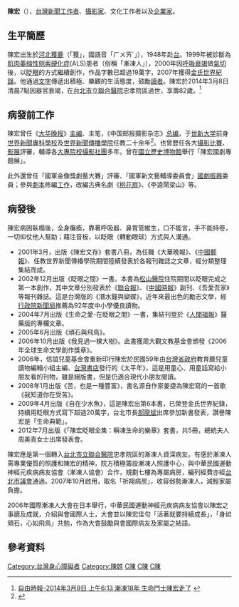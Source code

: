 {{Otheruses|subject=台灣新聞工作者|other=同名人物|陳宏}}
{{Infobox writer
| name          = 陳宏
| image         = 
| image_size    = 
<!-- 未知參數 | sex           = 男 -->
| occupation    = [[記者|記者]]、[[攝影師|攝影師]]
| nationality   = {{ROC}}
| birth_date    = 1932年
| birth_place   = {{ROC|河北省}}[[獲鹿縣|獲鹿縣]]
| death_date    = {{death date and age|2014|03|08|1932}}
| death_place   = {{ROC|臺北市}}[[南港區|南港區]][[臺北市立聯合醫院|臺北市立聯合醫院]]忠孝院區
| education     = 
| period        = 
| spouse        = 劉學慧
}}
'''陳宏'''（{{bd|1932年||2014年|3月8日|catIdx=Chen}}），[[台灣|台灣]][[新聞工作者|新聞工作者]]、[[攝影家|攝影家]]、文化工作者以及[[企業家|企業家]]。

== 生平簡歷 ==
陳宏出生於[[河北|河北]][[獲鹿|獲鹿]]（「獲」，國語音「ㄏㄨㄞˊ」），1948年赴[[台灣|台]]。1999年被診斷為[[肌肉萎缩性侧索硬化症|肌肉萎缩性侧索硬化症]](ALS)患者（俗稱「漸凍人」），2000年因[[呼吸衰竭|呼吸衰竭]]做[[氣切|氣切]]後，以[[眨眼|眨眼]]的方式繼續創作，作品字數已超過19萬字，2007年獲得[[金氏世界紀錄|金氏世界紀錄]]。他通過[[文字|文字]]傳遞出積極、樂觀的生活態度，鼓勵[[讀者|讀者]]。陳宏於2014年3月8日清晨7點因器官衰竭，在[[台北市立聯合醫院|台北市立聯合醫院]]忠孝院區過世，享壽82歲。<ref> [http://tw.news.yahoo.com/%E6%BC%B8%E5%87%8D18%E5%B9%B4-%E7%94%9F%E5%91%BD%E9%AC%A5%E5%A3%AB%E9%99%B3%E5%AE%8F%E8%B5%B0%E4%BA%86-221317490.html 自由時報–2014年3月9日 上午6:13 漸凍18年 生命鬥士陳宏走了] {{webarchive|url=https://web.archive.org/web/20140309072013/http://tw.news.yahoo.com/%E6%BC%B8%E5%87%8D18%E5%B9%B4-%E7%94%9F%E5%91%BD%E9%AC%A5%E5%A3%AB%E9%99%B3%E5%AE%8F%E8%B5%B0%E4%BA%86-221317490.html |date=2014年3月9日 }}</ref>

==病發前工作==
陳宏曾任《[[大华晚报|大华晚报]]》[[主编|主编]]、主笔，《中国邮报摄影杂志》[[总编|总编]]，于[[世新大学|世新大学]]前身[[世界新聞專科學校|世界新聞專科學校]]及[[世界新聞傳播學院|世界新聞傳播學院]]任教二十余年<ref>{{Cite web|url=http://www.chinatimes.com/newspapers/20140309000282-260106|author=林宜慧、張潼|language=zh-tw|title=漸凍人陳宏病逝|publisher=中國時報|date=2014-03-09|accessdate=2014-03-09|archive-date=2014-03-09|archive-url=https://web.archive.org/web/20140309111803/http://www.chinatimes.com/newspapers/20140309000282-260106|dead-url=no}}</ref>。也曾歷任各大[[攝影|攝影]][[比賽|比賽]]、[[影展|影展]]評審，輔導各[[大專院校|大專院校]][[攝影|攝影]][[社團|社團]]多年。曾在[[國立歷史博物館|國立歷史博物館]]舉行「陳宏國劇專題展」。

此外還曾任「國軍金像獎劇藝大賽」評審、「國軍新文藝輔導委員會」[[國劇|國劇]][[振興|振興]]委員；參與[[劇本|劇本]]修編[[工作|工作]]，改編古典名劇《[[桃花扇|桃花扇]]》、《李逵鬧梁山》等。

==病發後 ==

陳宏病困臥榻後，全身癱瘓，靠著呼吸器、鼻胃管維生，口不能言，手不能持卷，一切仰仗他人幫助；藉注音板，以眨眼（轉動眼球）方式與人溝通。
*2001年3月，出版《陳宏文存》套書八冊，為任職《大華晚報》、《[[英文中國郵報|中國郵報]]》、任教世界新聞傳播學院期間陸續發表於各報刊雜誌之文章，經分類整理集結而成。
*2002年12月出版《眨眼之間》一書。本書為[[國軍松山總醫院|松山醫院]]住院期間以眨眼完成之第一本創作，其中文章分別發表於《[[聯合報|聯合報]]》、《[[中國時報|中國時報]]》副刊、《吾愛吾家》等報刊雜誌。這是台灣版的《潛水鐘與蝴蝶》，近年來最出色的勵志文學，經[[行政院新聞局|行政院新聞局]]推薦為92年度中小學優良讀物。
*2004年7月出版《生命之愛-在眨眼之間》一書，集結刊登於《[[人間福報|人間福報]]》醫藥版的專欄文章。
*2005年6月出版《頑石與飛鳥》。
*2006年10月出版《我見過一棵大樹》。此書獲周大觀文教基金會頒發《2006年全球生命文學創作獎章》。
*2006年，信誼兒童基金會重新印行陳宏於民國59年由[[台灣省政府|台灣省政府]]教育廳兒童讀物編輯小組主編、[[台灣書店|台灣書店]]發行的《太平年》，這是用童心、用童話寫給小朋友看的刊物，雖是絕版書，但是仍適合現代小朋友閱讀。
*2008年1月出版《苦，也是一種豐富》，書名源自作家姜捷為陳宏寫的一首歌《我知道你在受苦》。
*2009年4月出版《自在少水魚》，這是陳宏出第6本書，已榮登金氏世界紀錄，持續用眨眼方式寫下超過20萬字，台北市長[[郝龍斌|郝龍斌]]出席參加新書發表，讚譽陳宏是「生命典範」。
*2012年7月出版《「陳宏眨眼全集：瞬凍生命的樂章》套書，共5冊，總統夫人周美青女士出席發表會。
陳宏應是第一個轉入[[台北市立聯合醫院|台北市立聯合醫院]]忠孝院區的漸凍人資深病友。有感於漸凍人需專業優質的照護和陳宏的精神，院方積極籌設漸凍人照護中心，與中華民國運動神經元疾病病友協會（漸凍人協會）合作，規劃七樓為專屬病房，編列經費亦經[[台北市議會|台北市議會]]通過。2007年10月啟用，取名「祈翔病房」，收容弱勢漸凍人，減輕家屬負擔。

2006年國際漸凍人大會在日本舉行，中華民國運動神經元疾病病友協會以陳宏之事蹟及成就，介紹與會國際人士，大會並以陳宏佳句「活著就要持續成長」，「身如頑石，心如飛鳥」共勉，作為大會鼓勵與會國際病友及家屬之結語。

== 參考資料 ==
{{reflist}}

[[Category:台灣身心障礙者|Category:台灣身心障礙者]]
[[Category:陳姓|Category:陳姓]]
[[Category:臺灣男性記者|C陳]]
[[Category:台灣戰後河北移民|C陳]]
[[Category:石家莊人|C陳]]